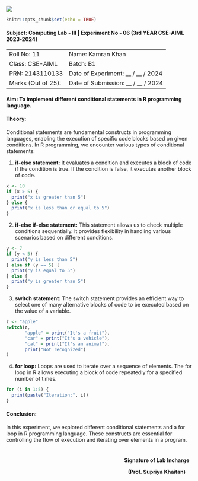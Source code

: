 ![](lab header image.jpg)

```r
knitr::opts_chunk$set(echo = TRUE)
```

#### **Subject**: Computing Lab - III \| Experiment No - 06 (3rd YEAR CSE-AIML 2023-2024)

|                    |                                     |
|--------------------|-------------------------------------|
| Roll No: 11        | Name: Kamran Khan                   |
| Class: CSE-AIML    | Batch: B1                           |
| PRN: 2143110133    | Date of Experiment: __ / __ / 2024  |
| Marks (Out of 25): | Date of Submission: __ / __ / 2024  |

#### **Aim:** To implement different conditional statements in R programming language.

#### **Theory:**
Conditional statements are fundamental constructs in programming languages, enabling the execution of specific code blocks based on given conditions. In R programming, we encounter various types of conditional statements:

1. **if-else statement:**
It evaluates a condition and executes a block of code if the condition is true. If the condition is false, it executes another block of code.

```r
x <- 10
if (x > 5) {
  print("x is greater than 5")
} else {
  print("x is less than or equal to 5")
}
```

2. **if-else if-else statement:**
This statement allows us to check multiple conditions sequentially. It provides flexibility in handling various scenarios based on different conditions.

```r
y <- 7
if (y < 5) {
  print("y is less than 5")
} else if (y == 5) {
  print("y is equal to 5")
} else {
  print("y is greater than 5")
}
```

3. **switch statement:**
The switch statement provides an efficient way to select one of many alternative blocks of code to be executed based on the value of a variable.

```r
z <- "apple"
switch(z,
       "apple" = print("It's a fruit"),
       "car" = print("It's a vehicle"),
       "cat" = print("It's an animal"),
       print("Not recognized")
)
```

4. **for loop:**
Loops are used to iterate over a sequence of elements. The for loop in R allows executing a block of code repeatedly for a specified number of times.

```r
for (i in 1:5) {
  print(paste("Iteration:", i))
}
```

#### **Conclusion**: 
In this experiment, we explored different conditional statements and a for loop in R programming language. These constructs are essential for controlling the flow of execution and iterating over elements in a program.



<div style="float: right; display: inline-block; padding: 10px; text-align: center; font-weight: bold">
  
  Signature of Lab Incharge
    
  (Prof. Supriya Khaitan)
</div>




